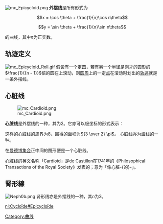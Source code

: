 [[File:mc_Epicycloid.png|thumb]]
'''外摆线'''是所有形式为

:<math>x = \cos \theta  + \frac{1}{n}\cos n\theta</math>
:<math>y = \sin \theta  + \frac{1}{n}\sin n\theta</math>

的曲线，其中''n''为正实数。

== 轨迹定义 ==
[[File:mc_Epicycloid_Roll.gif|thumb]]
假设有一个定[[圆|圆]]，若有另一个[[半径|半径]]是刚才的圆形的<math>\frac{1}{{n - 1}}</math>倍的圆在上滚动，则[[圆周|圆周]]上的一定[[点|点]]在滚动时划出的[[轨迹|轨迹]]就是一条外摆线。

== 心脏线 ==
[[File:mc_Cardioid.png|thumb]]

{{main|心脏线}}

'''心脏线'''是外摆线的一种，其{{math|''n''}}为2。它亦可以极坐标的形式表示：

{{math|1=''r'' = 1 + cos ''θ''}}

这样的心脏线的[[周界|周界]]为8，围得的[[面积|面积]]为<math>{3 \over 2} \pi</math>。
心脏线亦为[[蚶线|蚶线]]的一种。

在[[曼德博集合|曼德博集合]]正中间的图形便是一个心脏线。

心脏线的英文名称「Cardioid」是de Castillon在1741年的《Philosophical Transactions of the Royal Society》发表的；意为「像心脏-{的}-」。

== 腎形線 ==
{{main|腎形線}}[[File:Neph0b.png|thumb]]
肾形线亦是外摆线的一种，其''n''为3。

{{摆线}}

[[Category:曲线|Category:曲线]]

[[nl:Cycloïde#Epicycloïde|nl:Cycloïde#Epicycloïde]]